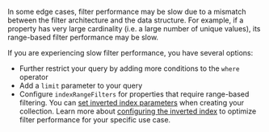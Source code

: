 In some edge cases, filter performance may be slow due to a mismatch between the filter architecture and the data structure. For example, if a property has very large cardinality (i.e. a large number of unique values), its range-based filter performance may be slow.

If you are experiencing slow filter performance, you have several options:

- Further restrict your query by adding more conditions to the `where` operator
- Add a `limit` parameter to your query
- Configure `indexRangeFilters` for properties that require range-based filtering. You can [set inverted index parameters](/docs/weaviate/manage-collections/collection-operations#set-inverted-index-parameters) when creating your collection. Learn more about [configuring the inverted index](/docs/weaviate/concepts/indexing/inverted-index#configure-the-inverted-index) to optimize filter performance for your specific use case.
